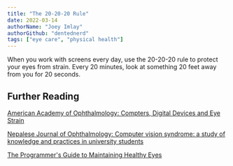 ```yaml
---
title: "The 20-20-20 Rule"
date: 2022-03-14
authorName: "Joey Imlay"
authorGithub: "dentednerd"
tags: ["eye care", "physical health"]
---
```

When you work with screens every day, use the 20-20-20 rule to protect your eyes from strain. Every 20 minutes, look at something 20 feet away from you for 20 seconds.

## Further Reading

[American Academy of Ophthalmology: Compters, Digital Devices and Eye Strain](https://www.aao.org/eye-health/tips-prevention/computer-usage)

[Nepalese Journal of Ophthalmology: Computer vision syndrome: a study of knowledge and practices in university students](https://www.nepjol.info/index.php/NEPJOPH/article/view/8707)

[The Programmer's Guide to Maintaining Healthy Eyes](https://betterprogramming.pub/the-programmers-guide-to-maintaining-healthy-eyes-9f7ba8900a63)
